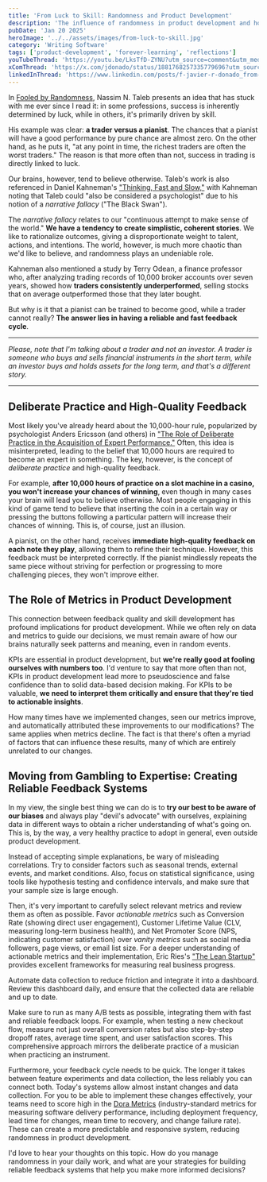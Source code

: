 ```yaml
---
title: 'From Luck to Skill: Randomness and Product Development'
description: 'The influence of randomness in product development and how to build reliable feedback systems'
pubDate: 'Jan 20 2025'
heroImage: '../../assets/images/from-luck-to-skill.jpg'
category: 'Writing Software'
tags: ['product-development', 'forever-learning', 'reflections']
youTubeThread: 'https://youtu.be/LksTfD-ZYNU?utm_source=comment&utm_medium=jdonado-com'
xComThread: 'https://x.com/jdonado/status/1881768257335779696?utm_source=comment&utm_medium=jdonado-com'
linkedInThread: 'https://www.linkedin.com/posts/f-javier-r-donado_from-luck-to-skill-randomness-and-product-activity-7287183558824058882-cq3I?utm_source=comment&utm_medium=jdonado-com'
---
```


In [Fooled by Randomness](https://www.goodreads.com/book/show/38315.Fooled_by_Randomness), Nassim N. Taleb presents an idea that has stuck with me ever since I read it: in some professions, success is inherently determined by luck, while in others, it's primarily driven by skill.

His example was clear: **a trader versus a pianist**. The chances that a pianist will have a good performance by pure chance are almost zero. On the other hand, as he puts it, "at any point in time, the richest traders are often the worst traders." The reason is that more often than not, success in trading is directly linked to luck.

Our brains, however, tend to believe otherwise. Taleb's work is also referenced in Daniel Kahneman's ["Thinking, Fast and Slow,"](https://www.goodreads.com/book/show/11468377-thinking-fast-and-slow) with Kahneman noting that Taleb could "also be considered a psychologist" due to his notion of a _narrative fallacy_ ("The Black Swan").

The _narrative fallacy_ relates to our "continuous attempt to make sense of the world." **We have a tendency to create simplistic, coherent stories**. We like to rationalize outcomes, giving a disproportionate weight to talent, actions, and intentions. The world, however, is much more chaotic than we'd like to believe, and randomness plays an undeniable role.

Kahneman also mentioned a study by Terry Odean, a finance professor who, after analyzing trading records of 10,000 broker accounts over seven years, showed how **traders consistently underperformed**, selling stocks that on average outperformed those that they later bought.

But why is it that a pianist can be trained to become good, while a trader cannot really? **The answer lies in having a reliable and fast feedback cycle**.

---

_Please, note that I'm talking about a trader and not an investor. A trader is someone who buys and sells financial instruments in the short term, while an investor buys and holds assets for the long term, and that's a different story._

---

## Deliberate Practice and High-Quality Feedback

Most likely you've already heard about the 10,000-hour rule, popularized by psychologist Anders Ericsson (and others) in ["The Role of Deliberate Practice in the Acquisition of Expert Performance."](https://www.goodreads.com/book/show/48581741-the-role-of-deliberate-practice-in-the-acquisition-of-expert-performance) Often, this idea is misinterpreted, leading to the belief that 10,000 hours are required to become an expert in something. The key, however, is the concept of _deliberate practice_ and high-quality feedback.

For example, **after 10,000 hours of practice on a slot machine in a casino, you won't increase your chances of winning**, even though in many cases your brain will lead you to believe otherwise. Most people engaging in this kind of game tend to believe that inserting the coin in a certain way or pressing the buttons following a particular pattern will increase their chances of winning. This is, of course, just an illusion.

A pianist, on the other hand, receives **immediate high-quality feedback on each note they play**, allowing them to refine their technique. However, this feedback must be interpreted correctly. If the pianist mindlessly repeats the same piece without striving for perfection or progressing to more challenging pieces, they won't improve either.

## The Role of Metrics in Product Development

This connection between feedback quality and skill development has profound implications for product development. While we often rely on data and metrics to guide our decisions, we must remain aware of how our brains naturally seek patterns and meaning, even in random events.

KPIs are essential in product development, but **we're really good at fooling ourselves with numbers too**. I'd venture to say that more often than not, KPIs in product development lead more to pseudoscience and false confidence than to solid data-based decision making. For KPIs to be valuable, **we need to interpret them critically and ensure that they're tied to actionable insights**.

How many times have we implemented changes, seen our metrics improve, and automatically attributed these improvements to our modifications? The same applies when metrics decline. The fact is that there's often a myriad of factors that can influence these results, many of which are entirely unrelated to our changes.

## Moving from Gambling to Expertise: Creating Reliable Feedback Systems

In my view, the single best thing we can do is to **try our best to be aware of our biases** and always play "devil's advocate" with ourselves, explaining data in different ways to obtain a richer understanding of what's going on. This is, by the way, a very healthy practice to adopt in general, even outside product development.

Instead of accepting simple explanations, be wary of misleading correlations. Try to consider factors such as seasonal trends, external events, and market conditions. Also, focus on statistical significance, using tools like hypothesis testing and confidence intervals, and make sure that your sample size is large enough.

Then, it's very important to carefully select relevant metrics and review them as often as possible. Favor _actionable metrics_ such as Conversion Rate (showing direct user engagement), Customer Lifetime Value (CLV, measuring long-term business health), and Net Promoter Score (NPS, indicating customer satisfaction) over _vanity metrics_ such as social media followers, page views, or email list size. For a deeper understanding of actionable metrics and their implementation, Eric Ries's ["The Lean Startup"](https://www.goodreads.com/book/show/10127019-the-lean-startup) provides excellent frameworks for measuring real business progress.

Automate data collection to reduce friction and integrate it into a dashboard. Review this dashboard daily, and ensure that the collected data are reliable and up to date.

Make sure to run as many A/B tests as possible, integrating them with fast and reliable feedback loops. For example, when testing a new checkout flow, measure not just overall conversion rates but also step-by-step dropoff rates, average time spent, and user satisfaction scores. This comprehensive approach mirrors the deliberate practice of a musician when practicing an instrument.

Furthermore, your feedback cycle needs to be quick. The longer it takes between feature experiments and data collection, the less reliably you can connect both. Today's systems allow almost instant changes and data collection. For you to be able to implement these changes effectively, your teams need to score high in the [Dora Metrics](https://cloud.google.com/blog/products/devops-sre/using-the-four-keys-to-measure-your-devops-performance) (industry-standard metrics for measuring software delivery performance, including deployment frequency, lead time for changes, mean time to recovery, and change failure rate). These can create a more predictable and responsive system, reducing randomness in product development.

I'd love to hear your thoughts on this topic. How do you manage randomness in your daily work, and what are your strategies for building reliable feedback systems that help you make more informed decisions?
